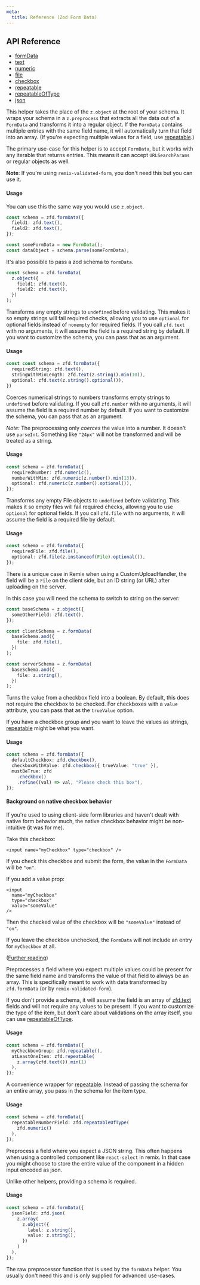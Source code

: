 ```yaml
---
meta:
  title: Reference (Zod Form Data)
---
```



## API Reference

- [formData](#formData)
- [text](#text)
- [numeric](#numeric)
- [file](#file)
- [checkbox](#checkbox)
- [repeatable](#repeatable)
- [repeatableOfType](#repeatableOfType)
- [json](#json)

<PropHeader
  prop="formData"
  type="(shape: ZodRawShape) => ZodEffects"
/>

This helper takes the place of the `z.object` at the root of your schema.
It wraps your schema in a `z.preprocess` that extracts all the data out of a `FormData`
and transforms it into a regular object.
If the `FormData` contains multiple entries with the same field name,
it will automatically turn that field into an array.
(If you're expecting multiple values for a field, use [repeatable](#repeatable).)

The primary use-case for this helper is to accept `FormData`,
but it works with any iterable that returns entries.
This means it can accept `URLSearchParams` or regular objects as well.

**Note**: If you're using `remix-validated-form`, you don't need this but you can use it.

#### Usage

You can use this the same way you would use `z.object`.

```ts
const schema = zfd.formData({
  field1: zfd.text(),
  field2: zfd.text(),
});

const someFormData = new FormData();
const dataObject = schema.parse(someFormData);
```

It's also possible to pass a zod schema to `formData`.

```ts
const schema = zfd.formData(
  z.object({
    field1: zfd.text(),
    field2: zfd.text(),
  })
);
```

<PropHeader
  prop="text"
  type="(schema?: ZodTypeAny) => ZodEffects"
/>

Transforms any empty strings to `undefined` before validating.
This makes it so empty strings will fail required checks,
allowing you to use `optional` for optional fields instead of `nonempty` for required fields.
If you call `zfd.text` with no arguments, it will assume the field is a required string by default.
If you want to customize the schema, you can pass that as an argument.

#### Usage

```ts
const const schema = zfd.formData({
  requiredString: zfd.text(),
  stringWithMinLength: zfd.text(z.string().min(10)),
  optional: zfd.text(z.string().optional()),
})
```

<PropHeader
  prop="numeric"
  type="(schema?: ZodTypeAny) => ZodEffects"
/>

Coerces numerical strings to numbers transforms empty strings to `undefined` before validating.
If you call `zfd.number` with no arguments,
it will assume the field is a required number by default.
If you want to customize the schema, you can pass that as an argument.

_Note:_ The preprocessing only _coerces_ the value into a number. It doesn't use `parseInt`.
Something like `"24px"` will not be transformed and will be treated as a string.

#### Usage

```ts
const schema = zfd.formData({
  requiredNumber: zfd.numeric(),
  numberWithMin: zfd.numeric(z.number().min(13)),
  optional: zfd.numeric(z.number().optional()),
});
```

<PropHeader
  prop="file"
  type="(schema?: ZodTypeAny) => ZodEffects"
/>

Transforms any empty File objects to `undefined` before validating.
This makes it so empty files will fail required checks,
allowing you to use `optional` for optional fields.
If you call `zfd.file` with no arguments, it will assume the field is a required file by default.

#### Usage

```ts
const schema = zfd.formData({
  requiredFile: zfd.file(),
  optional: zfd.file(z.instanceof(File).optional()),
});
```

There is a unique case in Remix when using a CustomUploadHandler,
the field will be a `File` on the client side, but an ID string (or URL) after uploading on the server.

In this case you will need the schema to switch to string on the server:

```ts
const baseSchema = z.object({
  someOtherField: zfd.text(),
});

const clientSchema = z.formData(
  baseSchema.and({
    file: zfd.file(),
  })
);

const serverSchema = z.formData(
  baseSchema.and({
    file: z.string(),
  })
);
```

<PropHeader
  prop="checkbox"
  type="(params?: { trueValue?: string }) => ZodUnion"
/>

Turns the value from a checkbox field into a boolean.
By default, this does not require the checkbox to be checked.
For checkboxes with a `value` attribute, you can pass that as the `trueValue` option.

If you have a checkbox group and you want to leave the values as strings,
[repeatable](#repeatable) might be what you want.

#### Usage

```ts
const schema = zfd.formData({
  defaultCheckbox: zfd.checkbox(),
  checkboxWithValue: zfd.checkbox({ trueValue: "true" }),
  mustBeTrue: zfd
    .checkbox()
    .refine((val) => val, "Please check this box"),
});
```

#### Background on native checkbox behavior

If you're used to using client-side form libraries and haven't dealt with native form behavior much,
the native checkbox behavior might be non-intuitive (it was for me).

Take this checkbox:

```tsx
<input name="myCheckbox" type="checkbox" />
```

If you check this checkbox and submit the form, the value in the `FormData` will be `"on"`.

If you add a value prop:

```tsx
<input
  name="myCheckbox"
  type="checkbox"
  value="someValue"
/>
```

Then the checked value of the checkbox will be `"someValue"` instead of `"on"`.

If you leave the checkbox unchecked,
the `FormData` will not include an entry for `myCheckbox` at all.

([Further reading](https://developer.mozilla.org/en-US/docs/Web/HTML/Element/input/checkbox#value))

<PropHeader
  prop="repeatable"
  type="(schema?: ZodTypeAny) => ZodEffects"
/>

Preprocesses a field where you expect multiple values could be present for the same field name
and transforms the value of that field to always be an array.
This is specifically meant to work with data transformed by `zfd.formData`
(or by `remix-validated-form`).

If you don't provide a schema, it will assume the field is an array of [zfd.text](#text) fields
and will not require any values to be present.
If you want to customize the type of the item, but don't care about validations on the array itself,
you can use [repeatableOfType](#repeatableOfType).

#### Usage

```ts
const schema = zfd.formData({
  myCheckboxGroup: zfd.repeatable(),
  atLeastOneItem: zfd.repeatable(
    z.array(zfd.text()).min(1)
  ),
});
```

<PropHeader
  prop="repeatableOfType"
  type="(schema?: ZodTypeAny) => ZodEffects"
/>

A convenience wrapper for [repeatable](#repeatable).
Instead of passing the schema for an entire array, you pass in the schema for the item type.

#### Usage

```ts
const schema = zfd.formData({
  repeatableNumberField: zfd.repeatableOfType(
    zfd.numeric()
  ),
});
```

<PropHeader
  prop="json"
  type="(schema: ZodTypeAny) => ZodEffects"
/>

Preprocess a field where you expect a JSON string.
This often happens when using a controlled component like `react-select` in remix.
In that case you might choose to store the entire value of the component in a hidden input encoded as json.

Unlike other helpers, providing a schema is required.

#### Usage

```ts
const schema = zfd.formData({
  jsonField: zfd.json(
    z.array(
      z.object({
        label: z.string(),
        value: z.string(),
      })
    )
  ),
});
```

<PropHeader
  prop="preprocessFormData"
  type="(formData: unknown) => Record<string, string | string[]>"
/>

The raw preprocessor function that is used by the `formData` helper.
You usually don't need this and is only supplied for advanced use-cases.
